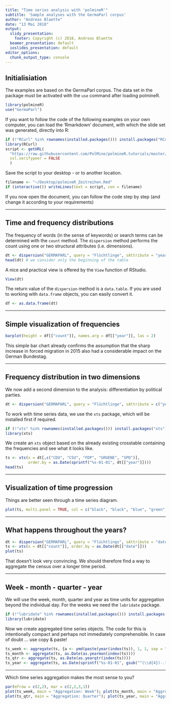 ```yaml
---
title: "Time series analysis with 'polmineR'"
subtitle: 'Sample analyses with the GermaParl corpus'
author: "Andreas Blaette"
date: "13 Mai 2018"
output:
  slidy_presentation:
    footer: Copyright (c) 2018, Andreas Blaette
  beamer_presentation: default
  ioslides_presentation: default
editor_options: 
  chunk_output_type: console
---
```



## Initialisiation

The examples are based on the GermaParl corpus. The data set in the package must be activated with the `use` command after loading polmineR.

```r
library(polmineR)
use("GermaParl")
```

If you want to follow the code of the following examples on your own computer, you can load the 'Rmarkdown' document, with which the slide set was generated, directly into R:

```r
if (!"RCurl" %in% rownames(installed.packages())) install.packages("RCurl")
library(RCurl)
script <- getURL(
  "https://raw.githubusercontent.com/PolMine/polmineR.tutorials/master/polmineR_Zeitreihen.Rmd",
  ssl.verifypeer = FALSE
  )
```

Save the script to your desktop - or to another location.

```r
filename <- "~/Desktop/polmineR_Zeitreihen.Rmd"
if (interactive()) writeLines(text = script, con = filename)
```

If you now open the document, you can follow the code step by step (and change it according to your requirements)

----

## Time and frequency distributions

The frequency of words (in the sense of keywords) or search terms can be determined with the `count` method. The `dispersion` method performs the count using one or two structural attributes (i.e. dimensions).

```r
dt <- dispersion("GERMAPARL", query = "Flüchtlinge", sAttribute = "year")
head(dt) # we consider only the beginning of the table
```

A nice and practical view is offered by the `View` function of RStudio.

```r
View(dt)
```

The return value of the `dispersion` method is a `data.table`. If you are used to working with `data.frame` objects, you can easily convert it.

```r
df <- as.data.frame(dt)
```

----

## Simple visualization of frequencies

```r
barplot(height = df[["count"]], names.arg = df[["year"]], las = 2)
```

This simple bar chart already confirms the assumption that the sharp increase in forced migration in 2015 also had a considerable impact on the German Bundestag.

----

## Frequency distribution in two dimensions

We now add a second dimension to the analysis: differentiation by political parties.

```r
dt <- dispersion("GERMAPARL", query = "Flüchtlinge", sAttribute = c("year", "party"))
```

To work with time series data, we use the `xts` package, which will be installed first if required.

```r
if (!"xts" %in% rownames(installed.packages())) install.packages("xts")
library(xts)
```

We create an `xts` object based on the already existing crosstable containing the frequencies and see what it looks like.

```r
ts <- xts(x = dt[,c("CDU", "CSU", "FDP", "GRUENE", "SPD")],
          order.by = as.Date(sprintf("%s-01-01", dt[["year"]])))
head(ts)
```

----

## Visualization of time progression

Things are better seen through a time series diagram.

```r
plot(ts, multi.panel = TRUE, col = c("black", "black", "blue", "green", "red"), lwd = 2)
```

----

## What happens throughout the years?

```r
dt <- dispersion("GERMAPARL", query = "Flüchtlings", sAttribute = "date")
ts <- xts(x = dt[["count"]], order.by = as.Date(dt[["date"]]))
plot(ts)
```

That doesn't look very convincing. We should therefore find a way to aggregate the census over a longer time period.

---- 

## Week - month - quarter - year

We will use the week, month, quarter and year as time units for aggregation beyond the individual day. For the weeks we need the `lubridate` package.

```r
if (!"lubridate" %in% rownames(installed.packages())) install.packages("lubridate")
library(lubridate)
```

Now we create aggregated time series objects. The code for this is intentionally compact and perhaps not immediately comprehensible. In case of doubt ... use copy & paste!

```r
ts_week <- aggregate(ts, {a <- ymd(paste(year(index(ts)), 1, 1, sep = "-")); week(a) <- week(index(ts)); a})
ts_month <- aggregate(ts, as.Date(as.yearmon(index(ts))))
ts_qtr <- aggregate(ts, as.Date(as.yearqtr(index(ts))))
ts_year <- aggregate(ts, as.Date(sprintf("%s-01-01", gsub("^(\\d{4})-.*?$", "\\1", index(ts)))))
```

----

Which time series aggregation makes the most sense to you?

```r
par(mfrow = c(2,2), mar = c(2,2,3,1))
plot(ts_week, main = "Aggregation: Week"); plot(ts_month, main = "Aggregation: Month");
plot(ts_qtr, main = "Aggregation: Quarter"); plot(ts_year, main = "Aggregation: Year")
```
